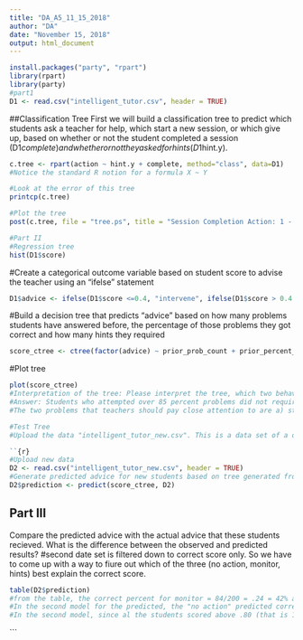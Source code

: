 ```yaml
---
title: "DA_A5_11_15_2018"
author: "DA"
date: "November 15, 2018"
output: html_document
---
```

```r
install.packages("party", "rpart")
library(rpart)
library(party)
#part1
D1 <- read.csv("intelligent_tutor.csv", header = TRUE)

```
##Classification Tree
First we will build a classification tree to predict which students ask a teacher for help, which start a new session, or which give up, based on whether or not the student completed a session (D1$complete) and whether or not they asked for hints (D1$hint.y). 
```r
c.tree <- rpart(action ~ hint.y + complete, method="class", data=D1)
#Notice the standard R notion for a formula X ~ Y
```
```r
#Look at the error of this tree
printcp(c.tree)

#Plot the tree
post(c.tree, file = "tree.ps", title = "Session Completion Action: 1 - Ask teacher, 2 - Start new session, 3 - Give up")
```

```r
#Part II
#Regression tree
hist(D1$score)
```

#Create a categorical outcome variable based on student score to advise the teacher using an "ifelse" statement
```r
D1$advice <- ifelse(D1$score <=0.4, "intervene", ifelse(D1$score > 0.4 & D1$score <=0.8, "monitor", "no action"))
```
#Build a decision tree that predicts "advice" based on how many problems students have answered before, the percentage of those problems they got correct and how many hints they required
```r
score_ctree <- ctree(factor(advice) ~ prior_prob_count + prior_percent_correct + hints, D1)
```
#Plot tree
```r
plot(score_ctree)
#Interpretation of the tree: Please interpret the tree, which two behaviors do you think the teacher should most closely pay attemtion to?
#Answer: Students who attempted over 85 percent problems did not require the hints and required the least amount of intervention. 
#The two problems that teachers should pay close attention to are a) students who ask for less hints (less than equal to 12) but still perform poorly and b) students who ask for higher number of hints (greater than 12) but still perform poorly. For instance, in node 7, the students who asked for help for at least 12 times, answered correctly only 63 percent. on the other hand, on node 9, the students who asked for more than 12 hints received the most intervetnion from the teachers (40 percent).

#Test Tree
#Upload the data "intelligent_tutor_new.csv". This is a data set of a differnt sample of students doing the same problems in the same system. We can use the tree we built for the previous data set to try to predict the "advice" we should give the teacher about these new students. 

``{r}
#Upload new data
D2 <- read.csv("intelligent_tutor_new.csv", header = TRUE)
#Generate predicted advice for new students based on tree generated from old students
D2$prediction <- predict(score_ctree, D2)

``` 
## Part III
Compare the predicted advice with the actual advice that these students recieved. What is the difference between the observed and predicted results?
#second date set is filtered down to correct score only. So we have to come up with a way to fiure out which of the three (no action, monitor, hints) best explain the correct score. 
```r
table(D2$prediction)
#from the table, the correct percent for monitor = 84/200 = .24 = 42% and for "no action" = 116/200 = .58 = 58%
#In the second model for the predicted, the "no action" predicted correct score by 58 percent and "monitor" predicted correct score by 43 percent. 
#In the second model, since al the students scored above .80 (that is 1), the observed should be "no action" for all students. That is 100 percent should have been predicted by no action rather than 58 percent. 

```

```

